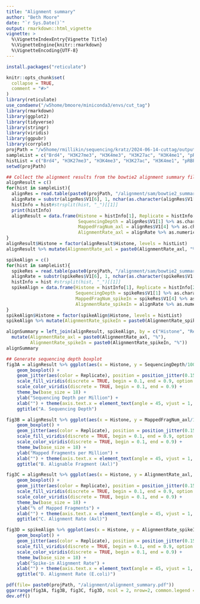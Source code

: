```yaml
---
title: "Alignment summary"
author: "Beth Moore"
date: "`r Sys.Date()`"
output: rmarkdown::html_vignette
vignette: >
  %\VignetteIndexEntry{Vignette Title}
  %\VignetteEngine{knitr::rmarkdown}
  %\VignetteEncoding{UTF-8}
---
```

```r
install.packages("reticulate")
```

```r
knitr::opts_chunk$set(
  collapse = TRUE,
  comment = "#>"
)
library(reticulate)
use_condaenv("/w5home/bmoore/miniconda3/envs/cut_tag")
library(rmarkdown)
library(ggplot2)
library(tidyverse)
library(stringr)
library(viridis)
library(ggpubr)
library(corrplot)
projPath = "/w5home/rmillikin/sequencing/kratz/2024-06-14-cuttag/output_dir"
sampleList = c("Brd4", "H3K27me3", "H3K4me3", "H3K27ac", "H3K4me1", "pRBP1_CTD")
histList = c("Brd4", "H3K27me3", "H3K4me3", "H3K27ac", "H3K4me1", "pRBP1_CTD")
setwd(projPath)
```
```r
## Collect the alignment results from the bowtie2 alignment summary files
alignResult = c()
for(hist in sampleList){
  alignRes = read.table(paste0(projPath, "/alignment/sam/bowtie2_summary/", hist, "_bowtie2.txt"), header = FALSE, fill = TRUE)
  alignRate = substr(alignRes$V1[6], 1, nchar(as.character(alignRes$V1[6]))-1)
  histInfo = hist#strsplit(hist, "_")[[1]]
  print(histInfo)
  alignResult = data.frame(Histone = histInfo[1], Replicate = histInfo[2], 
                           SequencingDepth = alignRes$V1[1] %>% as.character %>% as.numeric, 
                           MappedFragNum_axl = alignRes$V1[4] %>% as.character %>% as.numeric + alignRes$V1[5] %>% as.character %>% as.numeric, 
                           AlignmentRate_axl = alignRate %>% as.numeric)  %>% rbind(alignResult, .)
}
alignResult$Histone = factor(alignResult$Histone, levels = histList)
alignResult %>% mutate(AlignmentRate_axl = paste0(AlignmentRate_axl, "%"))
```

```r
spikeAlign = c()
for(hist in sampleList){
  spikeRes = read.table(paste0(projPath, "/alignment/sam/bowtie2_summary/", hist, "_bowtie2_spikeIn.txt"), header = FALSE, fill = TRUE)
  alignRate = substr(spikeRes$V1[6], 1, nchar(as.character(spikeRes$V1[6]))-1)
  histInfo = hist #strsplit(hist, "_")[[1]]
  spikeAlign = data.frame(Histone = histInfo[1], Replicate = histInfo[2], 
                          SequencingDepth = spikeRes$V1[1] %>% as.character %>% as.numeric, 
                          MappedFragNum_spikeIn = spikeRes$V1[4] %>% as.character %>% as.numeric + spikeRes$V1[5] %>% as.character %>% as.numeric, 
                          AlignmentRate_spikeIn = alignRate %>% as.numeric)  %>% rbind(spikeAlign, .)
}
spikeAlign$Histone = factor(spikeAlign$Histone, levels = histList)
spikeAlign %>% mutate(AlignmentRate_spikeIn = paste0(AlignmentRate_spikeIn, "%"))
```

```r
alignSummary = left_join(alignResult, spikeAlign, by = c("Histone", "Replicate", "SequencingDepth")) %>%
  mutate(AlignmentRate_axl = paste0(AlignmentRate_axl, "%"), 
         AlignmentRate_spikeIn = paste0(AlignmentRate_spikeIn, "%"))
alignSummary
```

```r
## Generate sequencing depth boxplot
fig3A = alignResult %>% ggplot(aes(x = Histone, y = SequencingDepth/1000000, fill = Histone)) +
    geom_boxplot() +
    geom_jitter(aes(color = Replicate), position = position_jitter(0.15)) +
    scale_fill_viridis(discrete = TRUE, begin = 0.1, end = 0.9, option = "magma", alpha = 0.8) +
    scale_color_viridis(discrete = TRUE, begin = 0.1, end = 0.9) +
    theme_bw(base_size = 18) +
    ylab("Sequencing Depth per Million") +
    xlab("") + theme(axis.text.x = element_text(angle = 45, vjust = 1, hjust=1)) +
    ggtitle("A. Sequencing Depth")

fig3B = alignResult %>% ggplot(aes(x = Histone, y = MappedFragNum_axl/1000000, fill = Histone)) +
    geom_boxplot() +
    geom_jitter(aes(color = Replicate), position = position_jitter(0.15)) +
    scale_fill_viridis(discrete = TRUE, begin = 0.1, end = 0.9, option = "magma", alpha = 0.8) +
    scale_color_viridis(discrete = TRUE, begin = 0.1, end = 0.9) +
    theme_bw(base_size = 18) +
    ylab("Mapped Fragments per Million") +
    xlab("") + theme(axis.text.x = element_text(angle = 45, vjust = 1, hjust=1)) +
    ggtitle("B. Alignable Fragment (Axl)")

fig3C = alignResult %>% ggplot(aes(x = Histone, y = AlignmentRate_axl, fill = Histone)) +
    geom_boxplot() +
    geom_jitter(aes(color = Replicate), position = position_jitter(0.15)) +
    scale_fill_viridis(discrete = TRUE, begin = 0.1, end = 0.9, option = "magma", alpha = 0.8) +
    scale_color_viridis(discrete = TRUE, begin = 0.1, end = 0.9) +
    theme_bw(base_size = 18) +
    ylab("% of Mapped Fragments") +
    xlab("") + theme(axis.text.x = element_text(angle = 45, vjust = 1, hjust=1)) +
    ggtitle("C. Alignment Rate (Axl)")

fig3D = spikeAlign %>% ggplot(aes(x = Histone, y = AlignmentRate_spikeIn, fill = Histone)) +
    geom_boxplot() +
    geom_jitter(aes(color = Replicate), position = position_jitter(0.15)) +
    scale_fill_viridis(discrete = TRUE, begin = 0.1, end = 0.9, option = "magma", alpha = 0.8) +
    scale_color_viridis(discrete = TRUE, begin = 0.1, end = 0.9) +
    theme_bw(base_size = 18) +
    ylab("Spike-in Alignment Rate") +
    xlab("") + theme(axis.text.x = element_text(angle = 45, vjust = 1, hjust=1)) +
    ggtitle("D. Alignment Rate (E.coli)")

pdf(file= paste0(projPath, "/alignment/alignment_summary.pdf"))
ggarrange(fig3A, fig3B, fig3C, fig3D, ncol = 2, nrow=2, common.legend = TRUE, legend="bottom")
dev.off()
```